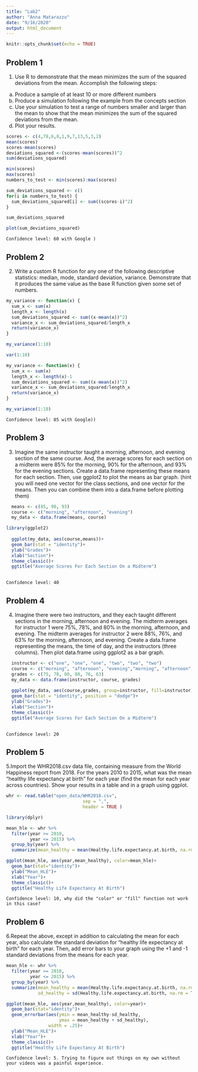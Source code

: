 ```yaml
---
title: "Lab2"
author: "Anna Matarazzo"
date: "9/16/2020"
output: html_document
---
```


```r
knitr::opts_chunk$set(echo = TRUE)
```


## Problem 1

1. Use R to demonstrate that the mean minimizes the sum of the squared deviations from the mean. Accomplish the following steps:
a. Produce a sample of at least 10 or more different numbers
b. Produce a simulation following the example from the concepts section
c. Use your simulation to test a range of numbers smaller and larger than the mean to show that the mean minimizes the sum of the squared deviations from the mean.
d. Plot your results.

```r

scores <- c(4,78,6,8,1,9,7,13,5,3,2)
mean(scores)
scores-mean(scores)
deviations_squared <-(scores-mean(scores))^2
sum(deviations_squared)  

min(scores)
max(scores)
numbers_to_test <- min(scores):max(scores)

sum_deviations_squared <- c()
for(i in numbers_to_test) {
  sum_deviations_squared[i] <- sum((scores-i)^2)
}

sum_deviations_squared

plot(sum_deviations_squared)

```


` Confidence level: 60 with Google )`


## Problem 2

2. Write a custom R function for any one of the following descriptive statistics: median, mode, standard deviation, variance. Demonstrate that it produces the same value as the base R function given some set of numbers.

```r
my_variance <- function(x) {
  sum_x <- sum(x)
  length_x <- length(x)
  sum_deviations_squared <- sum((x-mean(x))^2)
  variance_x <- sum_deviations_squared/length_x
  return(variance_x)
}

my_variance(1:10)
```

```r
var(1:10)
```

```r
my_variance <- function(x) {
  sum_x <- sum(x)
  length_x <- length(x)-1
  sum_deviations_squared <- sum((x-mean(x))^2)
  variance_x <- sum_deviations_squared/length_x
  return(variance_x)
}

my_variance(1:10)
```

` Confidence level: 85 with Google))`


## Problem 3

3. Imagine the same instructor taught a morning, afternoon, and evening section of the same course. And, the average scores for each section on a midterm were 85% for the morning, 90% for the afternoon, and 93% for the evening sections. Create a data.frame representing these means for each section. Then, use ggplot2 to plot the means as bar graph. (hint you will need one vector for the class sections, and one vector for the means. Then you can combine them into a data.frame before plotting them)

```r
  means <- c(85, 90, 93)
  course <- c("morning", "afternoon", "evening")
  my_data <- data.frame(means, course)

library(ggplot2)
  
  ggplot(my_data, aes(course,means))+
  geom_bar(stat = "identity")+
  ylab("Grades")+
  xlab("Section")+
  theme_classic()+
  ggtitle("Average Scores For Each Section On a Midterm")
  
```

` Confidence level: 40`


## Problem 4

4. Imagine there were two instructors, and they each taught different sections in the morning, afternoon and evening. The midterm averages for instructor 1 were 75%, 78%, and 80% in the morning, afternoon, and evening. The midterm averages for instructor 2 were 88%, 76%, and 63% for the morning, afternoon, and evening. Create a data.frame representing the means, the time of day, and the instructors (three columns). Then plot data.frame using ggplot2 as a bar graph.


```r
  instructor <- c("one", "one", "one", "two", "two", "two")
  course <- c("morning", "afternoon", "evening","morning", "afternoon", "evening")
  grades <- c(75, 78, 80, 88, 76, 63)
  my_data <- data.frame(instructor, course, grades)
  
  ggplot(my_data, aes(course,grades, group=instructor, fill=instructor))+
  geom_bar(stat = "identity", position = "dodge")+
  ylab("Grades")+
  xlab("Section")+
  theme_classic()+
  ggtitle("Average Scores For Each Section On a Midterm")
  
```


` Confidence level: 20`

## Problem 5
5.Import the WHR2018.csv data file, containing measure from the World Happiness report from 2018. For the years 2010 to 2015, what was the mean “healthy life expectancy at birth” for each year (find the mean for each year across countries). Show your results in a table and in a graph using ggplot.
```r

whr <- read.table("open_data/WHR2018.csv",
                             sep = ",",
                             header = TRUE )

library(dplyr)

mean_hle <- whr %>%
  filter(year >= 2010,
         year <= 2015) %>%
  group_by(year) %>%
  summarize(mean_healthy = mean(Healthy.life.expectancy.at.birth, na.rm = TRUE))

ggplot(mean_hle, aes(year,mean_healthy), color=mean_hle)+
  geom_bar(stat="identity")+
  ylab("Mean_HLE")+
  xlab("Year")+
  theme_classic()+
  ggtitle("Healthy Life Expectancy At Birth")

```


` Confidence level: 10, why did the "color" or "fill" function not work in this case?`


## Problem 6

6.Repeat the above, except in addition to calculating the mean for each year, also calculate the standard deviation for “healthy life expectancy at birth” for each year. Then, add error bars to your graph using the +1 and -1 standard deviations from the means for each year.

```r
mean_hle <- whr %>%
  filter(year >= 2010,
         year <= 2015) %>%
  group_by(year) %>%
  summarize(mean_healthy = mean(Healthy.life.expectancy.at.birth, na.rm = TRUE),
            sd_healthy = sd(Healthy.life.expectancy.at.birth, na.rm = TRUE))

ggplot(mean_hle, aes(year,mean_healthy), color=year)+
  geom_bar(stat="identity")+
  geom_errorbar(aes(ymin = mean_healthy-sd_healthy,
                    ymax = mean_healthy + sd_healthy),
                width = .25)+
  ylab("Mean_HLE")+
  xlab("Year")+
  theme_classic()+
  ggtitle("Healthy Life Expectancy At Birth")

```



 `Confidence level: 5. Trying to figure out things on my own without your videos was a painful experience.`

